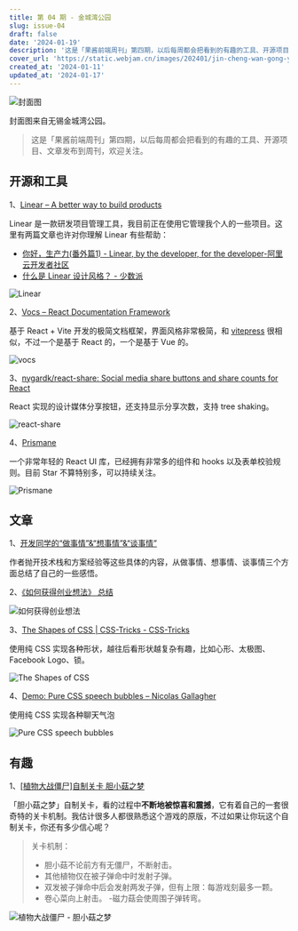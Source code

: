 ```yaml
---
title: 第 04 期 - 金城湾公园
slug: issue-04
draft: false
date: '2024-01-19'
description: '这是「果酱前端周刊」第四期，以后每周都会把看到的有趣的工具、开源项目、文章发布到周刊，欢迎关注。'
cover_url: 'https://static.webjam.cn/images/202401/jin-cheng-wan-gong-yuan.webp'
created_at: '2024-01-11'
updated_at: '2024-01-17'
---
```


![封面图](https://static.webjam.cn/images/202401/jin-cheng-wan-gong-yuan.webp)

封面图来自无锡金城湾公园。

> 这是「果酱前端周刊」第四期，以后每周都会把看到的有趣的工具、开源项目、文章发布到周刊，欢迎关注。

## 开源和工具

1、[Linear – A better way to build products](https://linear.app/)

Linear 是一款研发项目管理工具，我目前正在使用它管理我个人的一些项目。这里有两篇文章也许对你理解 Linear 有些帮助：

- [你好，生产力(番外篇1) - Linear, by the developer, for the developer-阿里云开发者社区](https://developer.aliyun.com/article/769395)
- [什么是 Linear 设计风格？ - 少数派](https://sspai.com/post/79347#!)

![Linear](https://static.webjam.cn/images/202401/linearapp.webp)

2、[Vocs – React Documentation Framework](https://vocs.dev/)

基于 React + Vite 开发的极简文档框架，界面风格非常极简，和 [vitepress](https://vitepress.dev/) 很相似，不过一个是基于 React 的，一个是基于 Vue 的。

![vocs](https://static.webjam.cn/images/202401/vocs.webp)

3、[nygardk/react-share: Social media share buttons and share counts for React](https://github.com/nygardk/react-share?tab=readme-ov-file)

React 实现的设计媒体分享按钮，还支持显示分享次数，支持 tree shaking。

![react-share](https://static.webjam.cn/images/202401/react-share.webp)

4、[Prismane](https://www.prismane.io/)

一个非常年轻的 React UI 库，已经拥有非常多的组件和 hooks 以及表单校验规则。目前 Star 不算特别多，可以持续关注。

![Prismane](https://static.webjam.cn/images/202401/prismane.webp)


## 文章

1、[开发同学的“做事情”&“想事情”&“谈事情”](https://developer.aliyun.com/article/1403806?utm_content=g_1000387260)

作者抛开技术栈和方案经验等这些具体的内容，从做事情、想事情、谈事情三个方面总结了自己的一些感悟。

2、[《如何获得创业想法》 总结](https://app.heptabase.com/w/c70deeb6888eaa0f243f75db4914cc7997221ef9dec4c8d6165ff7c22469c203?id=29a5e0c7-7661-47b8-a1bc-4b511e0a8ce5)

![如何获得创业想法](https://static.webjam.cn/images/202401/202401252308281.webp)

3、[The Shapes of CSS | CSS-Tricks - CSS-Tricks](https://css-tricks.com/the-shapes-of-css/)

使用纯 CSS 实现各种形状，越往后看形状越复杂有趣，比如心形、太极图、Facebook Logo、锁。

![The Shapes of CSS](https://static.webjam.cn/images/202401/css-heart.webp)

4、[Demo: Pure CSS speech bubbles – Nicolas Gallagher](https://nicolasgallagher.com/pure-css-speech-bubbles/demo/)

使用纯 CSS 实现各种聊天气泡

![Pure CSS speech bubbles](https://static.webjam.cn/images/202401/pure-css-speech-bubbles.webp)


## 有趣

1、[[植物大战僵尸]自制关卡 胆小菇之梦](https://www.bilibili.com/video/BV1ZT4y1875k/?share_source=copy_web&vd_source=cde8df2b3fa2127859ddf7c1e4250ff4)

「胆小菇之梦」自制关卡，看的过程中**不断地被惊喜和震撼**，它有着自己的一套很奇特的关卡机制。我估计很多人都很熟悉这个游戏的原版，不过如果让你玩这个自制关卡，你还有多少信心呢？

> 关卡机制：
>
> - 胆小菇不论前方有无僵尸，不断射击。
> - 其他植物仅在被子弹命中时发射子弹。
> - 双发被子弹命中后会发射两发子弹，但有上限：每游戏刻最多一颗。
> - 卷心菜向上射击。
> -磁力菇会使周围子弹转弯。

![植物大战僵尸 - 胆小菇之梦](https://static.webjam.cn/images/202401/pvz.webp)

